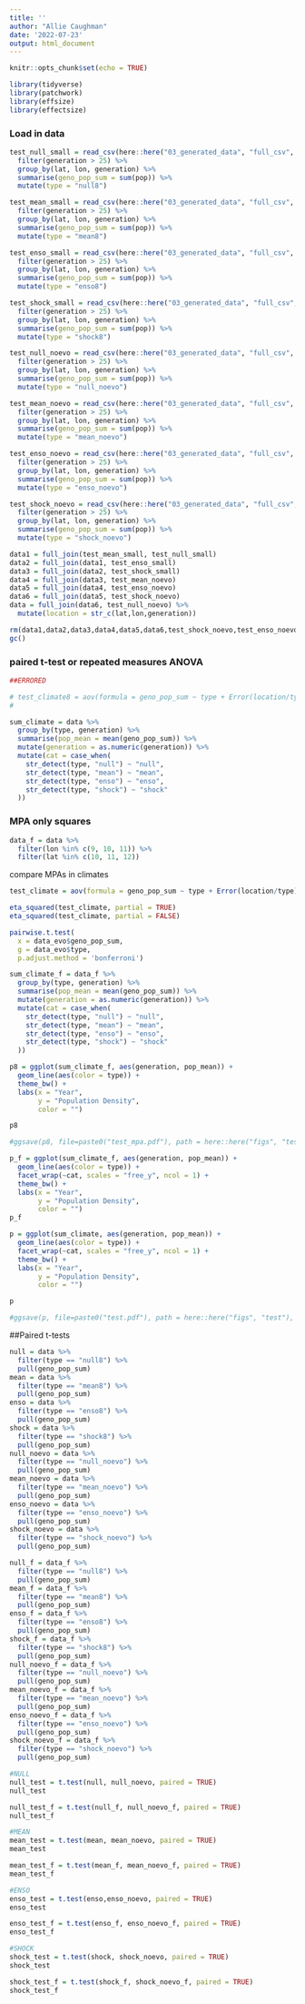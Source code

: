 ```yaml
---
title: ''
author: "Allie Caughman"
date: '2022-07-23'
output: html_document
---
```


```r
knitr::opts_chunk$set(echo = TRUE)

library(tidyverse)
library(patchwork)
library(effsize)
library(effectsize)
```

### Load in data

```r
test_null_small = read_csv(here::here("03_generated_data", "full_csv", "test_null_small.csv")) %>% 
  filter(generation > 25) %>% 
  group_by(lat, lon, generation) %>% 
  summarise(geno_pop_sum = sum(pop)) %>% 
  mutate(type = "null8")

test_mean_small = read_csv(here::here("03_generated_data", "full_csv", "test_mean_small.csv")) %>% 
  filter(generation > 25) %>% 
  group_by(lat, lon, generation) %>% 
  summarise(geno_pop_sum = sum(pop)) %>% 
  mutate(type = "mean8")

test_enso_small = read_csv(here::here("03_generated_data", "full_csv", "test_enso_small.csv")) %>% 
  filter(generation > 25) %>% 
  group_by(lat, lon, generation) %>% 
  summarise(geno_pop_sum = sum(pop)) %>% 
  mutate(type = "enso8")

test_shock_small = read_csv(here::here("03_generated_data", "full_csv", "test_shock_small.csv")) %>% 
  filter(generation > 25) %>% 
  group_by(lat, lon, generation) %>% 
  summarise(geno_pop_sum = sum(pop)) %>% 
  mutate(type = "shock8") 

test_null_noevo = read_csv(here::here("03_generated_data", "full_csv", "test_null_noevo.csv")) %>% 
  filter(generation > 25) %>% 
  group_by(lat, lon, generation) %>% 
  summarise(geno_pop_sum = sum(pop)) %>% 
  mutate(type = "null_noevo")

test_mean_noevo = read_csv(here::here("03_generated_data", "full_csv", "test_mean_noevo.csv")) %>% 
  filter(generation > 25) %>% 
  group_by(lat, lon, generation) %>% 
  summarise(geno_pop_sum = sum(pop)) %>% 
  mutate(type = "mean_noevo")

test_enso_noevo = read_csv(here::here("03_generated_data", "full_csv", "test_enso_noevo.csv")) %>% 
  filter(generation > 25) %>% 
  group_by(lat, lon, generation) %>% 
  summarise(geno_pop_sum = sum(pop)) %>% 
  mutate(type = "enso_noevo")

test_shock_noevo = read_csv(here::here("03_generated_data", "full_csv", "test_shock_noevo.csv")) %>% 
  filter(generation > 25) %>% 
  group_by(lat, lon, generation) %>% 
  summarise(geno_pop_sum = sum(pop)) %>% 
  mutate(type = "shock_noevo")

data1 = full_join(test_mean_small, test_null_small)
data2 = full_join(data1, test_enso_small)
data3 = full_join(data2, test_shock_small)
data4 = full_join(data3, test_mean_noevo)
data5 = full_join(data4, test_enso_noevo)
data6 = full_join(data5, test_shock_noevo)
data = full_join(data6, test_null_noevo) %>%
  mutate(location = str_c(lat,lon,generation))

rm(data1,data2,data3,data4,data5,data6,test_shock_noevo,test_enso_noevo,test_mean_noevo,test_null_noevo,test_null_small,test_mean_small,test_enso_small,test_shock_small)
gc()
```

### paired t-test or repeated measures ANOVA 

```r
##ERRORED

# test_climate8 = aov(formula = geno_pop_sum ~ type + Error(location/type), data = data)
# 

sum_climate = data %>% 
  group_by(type, generation) %>% 
  summarise(pop_mean = mean(geno_pop_sum)) %>%
  mutate(generation = as.numeric(generation)) %>% 
  mutate(cat = case_when(
    str_detect(type, "null") ~ "null",
    str_detect(type, "mean") ~ "mean",
    str_detect(type, "enso") ~ "enso",
    str_detect(type, "shock") ~ "shock"
  ))

```

### MPA only squares

```r
data_f = data %>% 
  filter(lon %in% c(9, 10, 11)) %>% 
  filter(lat %in% c(10, 11, 12))
```

compare MPAs in climates

```r
test_climate = aov(formula = geno_pop_sum ~ type + Error(location/type), data = data_f)

eta_squared(test_climate, partial = TRUE)
eta_squared(test_climate, partial = FALSE)

pairwise.t.test(
  x = data_evo$geno_pop_sum,
  g = data_evo$type,
  p.adjust.method = 'bonferroni')
```

```r
sum_climate_f = data_f %>% 
  group_by(type, generation) %>% 
  summarise(pop_mean = mean(geno_pop_sum)) %>%
  mutate(generation = as.numeric(generation)) %>% 
  mutate(cat = case_when(
    str_detect(type, "null") ~ "null",
    str_detect(type, "mean") ~ "mean",
    str_detect(type, "enso") ~ "enso",
    str_detect(type, "shock") ~ "shock"
  ))
```

```r
p8 = ggplot(sum_climate_f, aes(generation, pop_mean)) +
  geom_line(aes(color = type)) +
  theme_bw() +
  labs(x = "Year", 
       y = "Population Density", 
       color = "")

p8

#ggsave(p8, file=paste0("test_mpa.pdf"), path = here::here("figs", "test"), height = 8, width = 8)

p_f = ggplot(sum_climate_f, aes(generation, pop_mean)) +
  geom_line(aes(color = type)) +
  facet_wrap(~cat, scales = "free_y", ncol = 1) +
  theme_bw() +
  labs(x = "Year", 
       y = "Population Density", 
       color = "")
p_f
```

```r
p = ggplot(sum_climate, aes(generation, pop_mean)) +
  geom_line(aes(color = type)) +
  facet_wrap(~cat, scales = "free_y", ncol = 1) +
  theme_bw() +
  labs(x = "Year", 
       y = "Population Density", 
       color = "")

p

#ggsave(p, file=paste0("test.pdf"), path = here::here("figs", "test"), height = 11, width = 8)
```

##Paired t-tests

```r
null = data %>% 
  filter(type == "null8") %>% 
  pull(geno_pop_sum)
mean = data %>% 
  filter(type == "mean8") %>% 
  pull(geno_pop_sum)
enso = data %>% 
  filter(type == "enso8") %>% 
  pull(geno_pop_sum)
shock = data %>% 
  filter(type == "shock8") %>% 
  pull(geno_pop_sum)
null_noevo = data %>% 
  filter(type == "null_noevo") %>% 
  pull(geno_pop_sum)
mean_noevo = data %>% 
  filter(type == "mean_noevo") %>% 
  pull(geno_pop_sum)
enso_noevo = data %>% 
  filter(type == "enso_noevo") %>% 
  pull(geno_pop_sum)
shock_noevo = data %>% 
  filter(type == "shock_noevo") %>% 
  pull(geno_pop_sum)
```

```r
null_f = data_f %>% 
  filter(type == "null8") %>% 
  pull(geno_pop_sum)
mean_f = data_f %>% 
  filter(type == "mean8") %>% 
  pull(geno_pop_sum)
enso_f = data_f %>% 
  filter(type == "enso8") %>% 
  pull(geno_pop_sum)
shock_f = data_f %>% 
  filter(type == "shock8") %>% 
  pull(geno_pop_sum)
null_noevo_f = data_f %>% 
  filter(type == "null_noevo") %>% 
  pull(geno_pop_sum)
mean_noevo_f = data_f %>% 
  filter(type == "mean_noevo") %>% 
  pull(geno_pop_sum)
enso_noevo_f = data_f %>% 
  filter(type == "enso_noevo") %>% 
  pull(geno_pop_sum)
shock_noevo_f = data_f %>% 
  filter(type == "shock_noevo") %>% 
  pull(geno_pop_sum)
```

```r
#NULL
null_test = t.test(null, null_noevo, paired = TRUE)
null_test

null_test_f = t.test(null_f, null_noevo_f, paired = TRUE)
null_test_f

#MEAN
mean_test = t.test(mean, mean_noevo, paired = TRUE)
mean_test

mean_test_f = t.test(mean_f, mean_noevo_f, paired = TRUE)
mean_test_f

#ENSO
enso_test = t.test(enso,enso_noevo, paired = TRUE)
enso_test

enso_test_f = t.test(enso_f, enso_noevo_f, paired = TRUE)
enso_test_f

#SHOCK
shock_test = t.test(shock, shock_noevo, paired = TRUE)
shock_test

shock_test_f = t.test(shock_f, shock_noevo_f, paired = TRUE)
shock_test_f
```

